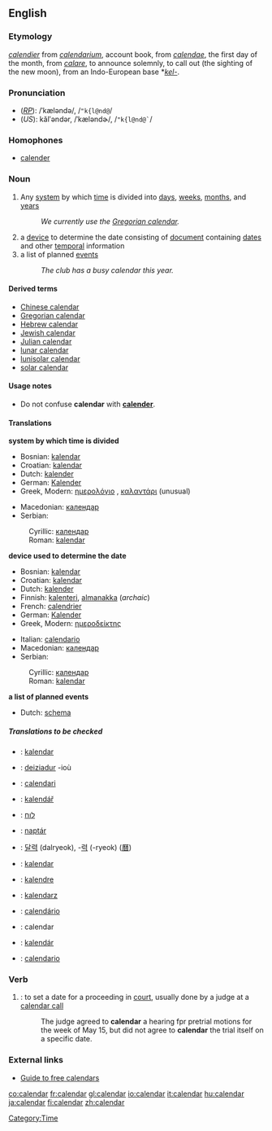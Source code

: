 ==English==
===Etymology===
{{OF.}} ''[[calendier]]'' from {{L.}} ''[[calendarium]]'', account book, from ''[[calendae]]'', the first day of the month, from ''[[calare]]'', to announce solemnly, to call out (the sighting of the new moon), from an Indo-European base *''[[kel-]]''.

===Pronunciation===
*(''[[RP]]''): /ˈkæləndə/, /<tt>"k{l@nd@</tt>/
*(''US''): kălʹəndər, /ˈkæləndɚ/, /<tt>"k{l@nd@`</tt>/

===Homophones===
*[[calender]]

===Noun===
{{en-noun-reg}}
{{wikipedia}}

# Any [[system]] by which [[time]] is divided into [[day]]s, [[week]]s, [[month]]s, and [[year]]s
#:''We currently use the [[Gregorian calendar]].''
#a [[device]] to determine the date consisting of [[document]] containing [[date]]s and other [[temporal]] information
#a list of planned [[event]]s
#:''The club has a busy calendar this year.''

====Derived terms====
*[[Chinese calendar]]
*[[Gregorian calendar]]
*[[Hebrew calendar]]
*[[Jewish calendar]]
*[[Julian calendar]]
*[[lunar calendar]]
*[[lunisolar calendar]]
*[[solar calendar]]

====Usage notes====
*Do not confuse '''calendar''' with '''[[calender]]'''.

====Translations====

'''system by which time is divided'''
{{top}}
*Bosnian: [[kalendar#Bosnian|kalendar]] {{m}}
*Croatian: [[kalendar#Croatian|kalendar]] {{m}}
*Dutch: [[kalender]] {{m}}
*German: [[Kalender]] {{m}}
*Greek, Modern: [[ημερολόγιο]] <!--pronunciation belongs on Greek page [ime̞ro̞ˈlo̞ʝiˌo̞]--> {{n}}, [[καλαντάρι]] <!--pronunciation belongs on Greek page [ˌkalaˈ(n)dari]--> {{n}} (unusual)
{{mid}}
*Macedonian: [[календар#Macedonian|календар]] {{m}}
*Serbian:
:Cyrillic: [[календар#Serbian|календар]] {{m}}
:Roman: [[kalendar#Serbian|kalendar]] {{m}}
{{bottom}}

'''device used to determine the date'''
{{top}}
*Bosnian: [[kalendar#Bosnian|kalendar]] {{m}}
*Croatian: [[kalendar#Croatian|kalendar]] {{m}}
*Dutch: [[kalender]] {{m}}
*Finnish: [[kalenteri]], [[almanakka]] (''archaic'')
*French: [[calendrier]] {{m}}
*German: [[Kalender]] {{m}}
*Greek, Modern: [[ημεροδείκτης]]<!--pronunciation belongs on Greek page  [iˌme̞ro̞ˈðiktis]--> {{m}}
{{mid}}
*Italian: [[calendario]] {{m}}
*Macedonian: [[календар#Macedonian|календар]] {{m}}
*Serbian:
:Cyrillic: [[календар#Serbian|календар]] {{m}}
:Roman: [[kalendar#Serbian|kalendar]] {{m}}
{{bottom}}

'''a list of planned events'''
{{top}}
*Dutch: [[schema]] {{n}}
{{mid}}
{{bottom}}

=====Translations to be checked=====
<!--Remove this section once all of the translations below have been moved into the tables above.-->
{{checktrans}}
*{{ttbc|Albanian}}: [[kalendar]] {{m}}
*{{ttbc|Breton}}: [[deiziadur]] {{m}} -ioù
*{{ttbc|Catalan}}: [[calendari]] {{m}}
*{{ttbc|Czech}}: [[kalendář]] {{m}}
*{{ttbc|Hebrew}}: [[לוח]]
*{{ttbc|Hungarian}}: [[naptár]]
*{{ttbc|Korean}}: [[달력]] (dalryeok), -[[력]] (-ryeok) ([[曆]])
*{{ttbc|Malay}}: [[kalendar]]
*{{ttbc|Novial}}: [[kalendre]]
*{{ttbc|Polish}}: [[kalendarz]] {{m}}
*{{ttbc|Portuguese}}: [[calendário]]
*{{ttbc|Romanian}}: calendar {{n}}
*{{ttbc|Slovak}}: [[kalendár]] {{m}}
*{{ttbc|Spanish}}: [[calendario]] {{m}}

===Verb===
{{en-infl-reg-consonant|calendar||}}
#{{law}}: to set a date for a proceeding in [[court]], usually done by a judge at a [[calendar call]]
#:The judge agreed to '''calendar''' a hearing fpr pretrial motions for the week of May 15, but did not agree to '''calendar''' the trial itself on a specific date.

===External links===
*[http://www.smart-info-guide.com/free-calendars Guide to free calendars]

[[Category:Time]]

[[co:calendar]]
[[fr:calendar]]
[[gl:calendar]]
[[io:calendar]]
[[it:calendar]]
[[hu:calendar]]
[[ja:calendar]]
[[fi:calendar]]
[[zh:calendar]]